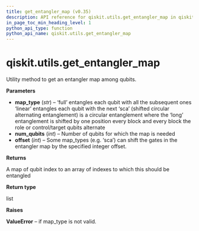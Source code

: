 ```yaml
---
title: get_entangler_map (v0.35)
description: API reference for qiskit.utils.get_entangler_map in qiskit v0.35
in_page_toc_min_heading_level: 1
python_api_type: function
python_api_name: qiskit.utils.get_entangler_map
---
```


<span id="qiskit-utils-get-entangler-map" />

# qiskit.utils.get\_entangler\_map

<Function id="qiskit.utils.get_entangler_map" isDedicatedPage={true} github="https://github.com/qiskit/qiskit/tree/stable/0.20/qiskit/utils/entangler_map.py" signature="get_entangler_map(map_type, num_qubits, offset=0)">
  Utility method to get an entangler map among qubits.

  **Parameters**

  *   **map\_type** (*str*) – ‘full’ entangles each qubit with all the subsequent ones ‘linear’ entangles each qubit with the next ‘sca’ (shifted circular alternating entanglement) is a circular entanglement where the ‘long’ entanglement is shifted by one position every block and every block the role or control/target qubits alternate
  *   **num\_qubits** (*int*) – Number of qubits for which the map is needed
  *   **offset** (*int*) – Some map\_types (e.g. ‘sca’) can shift the gates in the entangler map by the specified integer offset.

  **Returns**

  A map of qubit index to an array of indexes to which this should be entangled

  **Return type**

  list

  **Raises**

  **ValueError** – if map\_type is not valid.
</Function>

